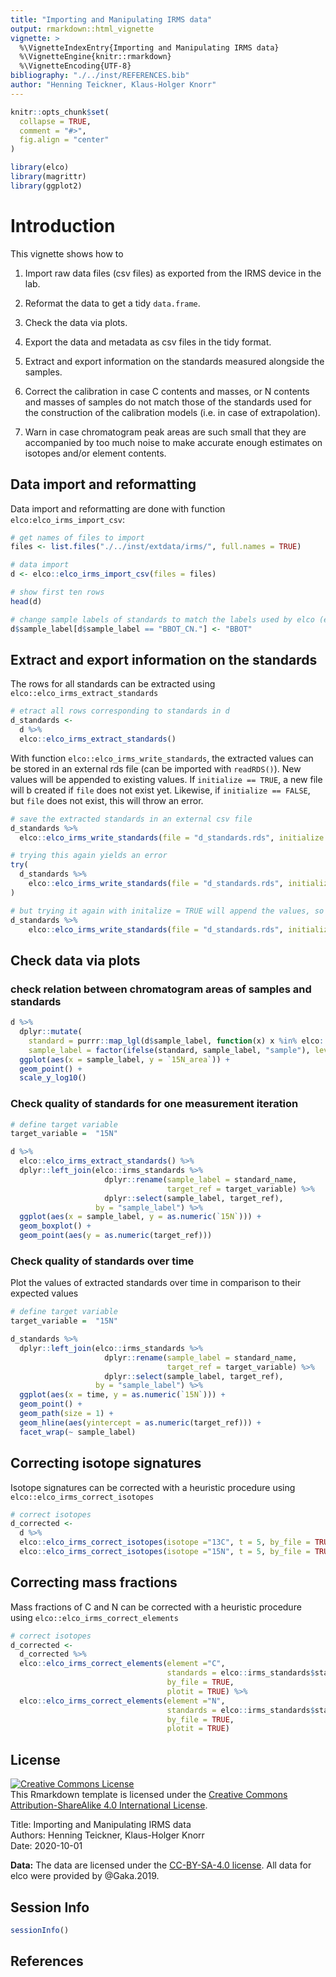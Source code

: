 ```yaml
---
title: "Importing and Manipulating IRMS data"
output: rmarkdown::html_vignette
vignette: >
  %\VignetteIndexEntry{Importing and Manipulating IRMS data}
  %\VignetteEngine{knitr::rmarkdown}
  %\VignetteEncoding{UTF-8}
bibliography: "./../inst/REFERENCES.bib"
author: "Henning Teickner, Klaus-Holger Knorr"
---
```


```r
knitr::opts_chunk$set(
  collapse = TRUE,
  comment = "#>",
  fig.align = "center"
)
```

```r
library(elco)
library(magrittr)
library(ggplot2)
```

# Introduction

This vignette shows how to

1. Import raw data files (csv files) as exported from the IRMS device in the lab.

2. Reformat the data to get a tidy `data.frame`.

3. Check the data via plots.

4. Export the data and metadata as csv files in the tidy format.

5. Extract and export information on the standards measured alongside the samples.

6. Correct the calibration in case C contents and masses, or N contents and masses of samples do not match those of the standards used for the construction of the calibration models (i.e. in case of extrapolation).

7. Warn in case chromatogram peak areas are such small that they are accompanied by too much noise to make accurate enough estimates on isotopes and/or element contents.

## Data import and reformatting

Data import and reformatting are done with function `elco:elco_irms_import_csv`:

```r
# get names of files to import
files <- list.files("./../inst/extdata/irms/", full.names = TRUE)

# data import
d <- elco::elco_irms_import_csv(files = files)

# show first ten rows
head(d)

# change sample labels of standards to match the labels used by elco (elco::irms_standards)
d$sample_label[d$sample_label == "BBOT_CN."] <- "BBOT"
```

## Extract and export information on the standards

The rows for all standards can be extracted using `elco::elco_irms_extract_standards`

```r
# etract all rows corresponding to standards in d
d_standards <- 
  d %>%
  elco::elco_irms_extract_standards()
```

With function `elco::elco_irms_write_standards`, the extracted values can be stored in an external rds file (can be imported with `readRDS()`). New values will be appended to existing values. If `initialize == TRUE`, a new file will b created if `file` does not exist yet. Likewise, if  `initialize == FALSE`, but `file` does not exist, this will throw an error.

```r
# save the extracted standards in an external csv file
d_standards %>%
  elco::elco_irms_write_standards(file = "d_standards.rds", initialize = TRUE, verbose = TRUE)

# trying this again yields an error
try(
  d_standards %>%
    elco::elco_irms_write_standards(file = "d_standards.rds", initialize = TRUE, verbose = TRUE)
)

# but trying it again with initalize = TRUE will append the values, so that these are now doubled in file
d_standards %>%
    elco::elco_irms_write_standards(file = "d_standards.rds", initialize = FALSE, verbose = TRUE)
```

## Check data via plots

### check relation between chromatogram areas of samples and standards

```r
d %>%
  dplyr::mutate(
    standard = purrr::map_lgl(d$sample_label, function(x) x %in% elco::irms_standards$standard_name),
    sample_label = factor(ifelse(standard, sample_label, "sample"), levels = c(elco::irms_standards$standard_name, "sample"))) %>%
  ggplot(aes(x = sample_label, y = `15N_area`)) +
  geom_point() + 
  scale_y_log10()
```


### Check quality of standards for one measurement iteration

```r
# define target variable
target_variable =  "15N"

d %>%
  elco::elco_irms_extract_standards() %>%
  dplyr::left_join(elco::irms_standards %>% 
                     dplyr::rename(sample_label = standard_name,
                                   target_ref = target_variable) %>%
                     dplyr::select(sample_label, target_ref), 
                   by = "sample_label") %>%
  ggplot(aes(x = sample_label, y = as.numeric(`15N`))) +
  geom_boxplot() +
  geom_point(aes(y = as.numeric(target_ref)))
```

### Check quality of standards over time

Plot the values of extracted standards over time in comparison to their expected values

```r
# define target variable
target_variable =  "15N"

d_standards %>%
  dplyr::left_join(elco::irms_standards %>% 
                     dplyr::rename(sample_label = standard_name,
                                   target_ref = target_variable) %>%
                     dplyr::select(sample_label, target_ref), 
                   by = "sample_label") %>%
  ggplot(aes(x = time, y = as.numeric(`15N`))) +
  geom_point() +
  geom_path(size = 1) +
  geom_hline(aes(yintercept = as.numeric(target_ref))) +
  facet_wrap(~ sample_label)
```

## Correcting isotope signatures

Isotope signatures can be corrected with a heuristic procedure using `elco::elco_irms_correct_isotopes`

```r
# correct isotopes
d_corrected <- 
  d %>%
  elco::elco_irms_correct_isotopes(isotope ="13C", t = 5, by_file = TRUE, plotit = TRUE) %>%
  elco::elco_irms_correct_isotopes(isotope ="15N", t = 5, by_file = TRUE, plotit = TRUE)
```

## Correcting mass fractions

Mass fractions of C and N can be corrected with a heuristic procedure using `elco::elco_irms_correct_elements`

```r
# correct isotopes
d_corrected <- 
  d_corrected %>%
  elco::elco_irms_correct_elements(element ="C", 
                                   standards = elco::irms_standards$standard_name, 
                                   by_file = TRUE, 
                                   plotit = TRUE) %>%
  elco::elco_irms_correct_elements(element ="N", 
                                   standards = elco::irms_standards$standard_name, 
                                   by_file = TRUE, 
                                   plotit = TRUE)
```

## License

<a rel="license" href="http://creativecommons.org/licenses/by-sa/4.0/"><img alt="Creative Commons License" style="border-width:0" src="https://i.creativecommons.org/l/by-sa/4.0/88x31.png" /></a><br />This Rmarkdown template is licensed under the <a rel="license" href="http://creativecommons.org/licenses/by-sa/4.0/">Creative Commons Attribution-ShareAlike 4.0 International License</a>.

Title: Importing and Manipulating IRMS data <br>
Authors: Henning Teickner, Klaus-Holger Knorr <br>
Date: 2020-10-01 <br>

**Data:** The data are licensed under the [CC-BY-SA-4.0 license](https://creativecommons.org/licenses/by-sa/4.0/deed.en). All data for elco were provided by @Gaka.2019.

## Session Info
```r
sessionInfo()
```

## References
